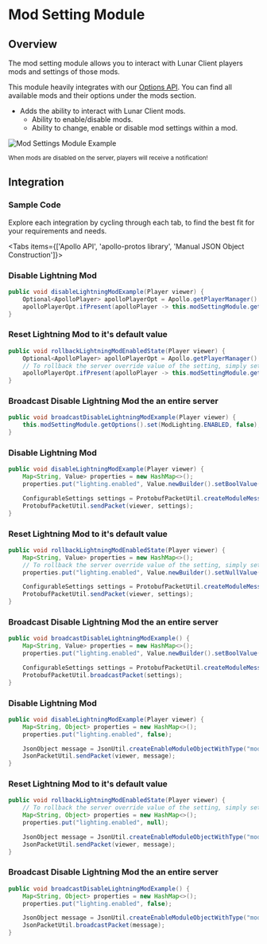 
# Mod Setting Module

## Overview

The mod setting module allows you to interact with Lunar Client players mods and settings of those mods.

This module heavily integrates with our [Options API](/apollo/developers/options).
You can find all available mods and their options under the mods section.

- Adds the ability to interact with Lunar Client mods.
  - Ability to enable/disable mods.
  - Ability to change, enable or disable mod settings within a mod.

![Mod Settings Module Example](https://i.imgur.com/KJqpGfa.png#center)

<div style={{ textAlign: "center" }}>
    <small>When mods are disabled on the server, players will receive a notification!</small>
</div>

## Integration

### Sample Code
Explore each integration by cycling through each tab, to find the best fit for your requirements and needs.

<Tabs items={['Apollo API', 'apollo-protos library', 'Manual JSON Object Construction']}>

<Tab>

### Disable Lightning Mod

```java
public void disableLightningModExample(Player viewer) {
    Optional<ApolloPlayer> apolloPlayerOpt = Apollo.getPlayerManager().getPlayer(viewer.getUniqueId());
    apolloPlayerOpt.ifPresent(apolloPlayer -> this.modSettingModule.getOptions().set(apolloPlayer, ModLighting.ENABLED, false));
}
```

### Reset Lightning Mod to it's default value

```java
public void rollbackLightningModEnabledState(Player viewer) {
    Optional<ApolloPlayer> apolloPlayerOpt = Apollo.getPlayerManager().getPlayer(viewer.getUniqueId());
    // To rollback the server override value of the setting, simply set the value to "null"
    apolloPlayerOpt.ifPresent(apolloPlayer -> this.modSettingModule.getOptions().set(apolloPlayer, ModLighting.ENABLED, null));
}
```

### Broadcast Disable Lightning Mod the an entire server

```java
public void broadcastDisableLightningModExample(Player viewer) {
    this.modSettingModule.getOptions().set(ModLighting.ENABLED, false);
}
```

</Tab>

<Tab>

### Disable Lightning Mod

```java
public void disableLightningModExample(Player viewer) {
    Map<String, Value> properties = new HashMap<>();
    properties.put("lighting.enabled", Value.newBuilder().setBoolValue(false).build());

    ConfigurableSettings settings = ProtobufPacketUtil.createModuleMessage("mod_setting", properties);
    ProtobufPacketUtil.sendPacket(viewer, settings);
}
```

### Reset Lightning Mod to it's default value

```java
public void rollbackLightningModEnabledState(Player viewer) {
    Map<String, Value> properties = new HashMap<>();
    // To rollback the server override value of the setting, simply set the value to "null"
    properties.put("lighting.enabled", Value.newBuilder().setNullValue(NullValue.NULL_VALUE).build());

    ConfigurableSettings settings = ProtobufPacketUtil.createModuleMessage("mod_setting", properties);
    ProtobufPacketUtil.sendPacket(viewer, settings);
}
```

### Broadcast Disable Lightning Mod the an entire server

```java
public void broadcastDisableLightningModExample() {
    Map<String, Value> properties = new HashMap<>();
    properties.put("lighting.enabled", Value.newBuilder().setBoolValue(false).build());

    ConfigurableSettings settings = ProtobufPacketUtil.createModuleMessage("mod_setting", properties);
    ProtobufPacketUtil.broadcastPacket(settings);
}
```

</Tab>

<Tab>

### Disable Lightning Mod

```java
public void disableLightningModExample(Player viewer) {
    Map<String, Object> properties = new HashMap<>();
    properties.put("lighting.enabled", false);

    JsonObject message = JsonUtil.createEnableModuleObjectWithType("mod_setting", properties);
    JsonPacketUtil.sendPacket(viewer, message);
}
```

### Reset Lightning Mod to it's default value

```java
public void rollbackLightningModEnabledState(Player viewer) {
    // To rollback the server override value of the setting, simply set the value to "null"
    Map<String, Object> properties = new HashMap<>();
    properties.put("lighting.enabled", null);

    JsonObject message = JsonUtil.createEnableModuleObjectWithType("mod_setting", properties);
    JsonPacketUtil.sendPacket(viewer, message);
}
```

### Broadcast Disable Lightning Mod the an entire server

```java
public void broadcastDisableLightningModExample() {
    Map<String, Object> properties = new HashMap<>();
    properties.put("lighting.enabled", false);

    JsonObject message = JsonUtil.createEnableModuleObjectWithType("mod_setting", properties);
    JsonPacketUtil.broadcastPacket(message);
}
```

</Tab>

</Tabs>
